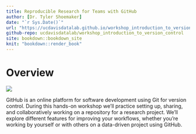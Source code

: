 ```yaml
---
title: Reproducible Research for Teams with GitHub
author: [Dr. Tyler Shoemaker]
date: "`r Sys.Date()`"
url: "https://ucdavisdatalab.github.io/workshop_introduction_to_version_control/"
github-repo: ucdavisdatalab/workshop_introduction_to_version_control
site: bookdown::bookdown_site
knit: "bookdown::render_book"
---
```


# Overview {-}

![](./img/git_branching_and_its_options.png)

GitHub is an online platform for software development using Git for version 
control. During this hands-on workshop we'll practice setting up, sharing, and 
collaboratively working on a repository for a research project. We'll explore 
different features for improving your workflows, whether you're working by 
yourself or with others on a data-driven project using GitHub.